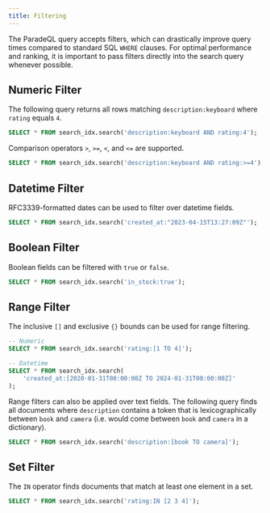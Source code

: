 ```yaml
---
title: Filtering
---
```


The ParadeQL query accepts filters, which can drastically improve query times compared to standard SQL `WHERE` clauses.
For optimal performance and ranking, it is important to pass filters directly into the search query whenever possible.

## Numeric Filter

The following query returns all rows matching `description:keyboard` where `rating` equals `4`.

```sql
SELECT * FROM search_idx.search('description:keyboard AND rating:4');
```

Comparison operators `>`, `>=`, `<`, and `<=` are supported.

```sql
SELECT * FROM search_idx.search('description:keyboard AND rating:>=4');
```

## Datetime Filter

RFC3339-formatted dates can be used to filter over datetime fields.

```sql
SELECT * FROM search_idx.search('created_at:"2023-04-15T13:27:09Z"');
```

## Boolean Filter

Boolean fields can be filtered with `true` or `false`.

```sql
SELECT * FROM search_idx.search('in_stock:true');
```

## Range Filter

The inclusive `[]` and exclusive `{}` bounds can be used for range filtering.

```sql
-- Numeric
SELECT * FROM search_idx.search('rating:[1 TO 4]');

-- Datetime
SELECT * FROM search_idx.search(
    'created_at:[2020-01-31T00:00:00Z TO 2024-01-31T00:00:00Z]'
);
```

Range filters can also be applied over text fields. The following query finds all documents where
`description` contains a token that is lexicographically between `book` and `camera` (i.e. would come between
`book` and `camera` in a dictionary).

```sql
SELECT * FROM search_idx.search('description:[book TO camera]');
```

## Set Filter

The `IN` operator finds documents that match at least one element in a set.

```sql
SELECT * FROM search_idx.search('rating:IN [2 3 4]');
```
